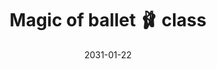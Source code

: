 ---
cover: "./image.png"
date: "2031-01-22"
title: "Magic of ballet 🩰 class"
defer: false
slug: "/ballet"
areas: 
   - .
---